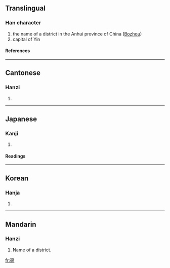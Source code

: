 ==Translingual==
===Han character===
{{Han char|rad=亠|as=08|sn=10|four=0071<sub>4</sub>|canj=卜口月心 (YRBP)}}
# the name of a district in the Anhui province of China ([[wikipedia:Bozhou|Bozhou]])
# capital of Yin
====References====
{{Han ref|kx=0089.090|dkj=00312|dj=0188.230|hdz=10287.090|uh=4EB3|ud=20147|bh=ADBD|bd=44477}}
----

==Cantonese==
===Hanzi===
{{yue-hanzi|jyut=|y=bok3}}
# {{defn|Cantonese}}
----
==Japanese==
===Kanji===
{{ja-kanji|grade=|rs=亠08}}
# {{defn|Japanese}}
====Readings====
{{ja-readings|on=[[はく]] (haku), [[ばく]] (baku)|kun=}}
----
==Korean==
===Hanja===
{{ko-hanja|hangeul=박|rv=bak|mr=pak}}
# {{defn|Korean}}
----
==Mandarin==
===Hanzi===
{{cmn-hanzi|pin=[[bó]] (bo2) [PRC], [[bò]] (bo4) [ROC], [[dàn]] (dan4)|wg=po<sup>2</sup> [PRC], po<sup>4</sup> [ROC], tan<sup>4</sup>}}
# Name of a district.

[[fr:亳]]
